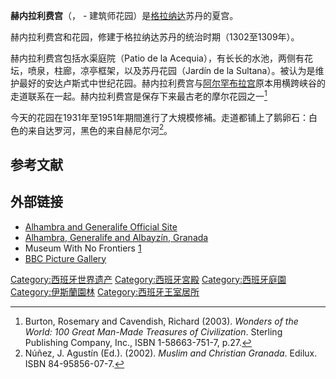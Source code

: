 {{Infobox World Heritage Site
| en_name         = Alhambra, Generalife and Albayzín, Granada
| fr_name =Alhambra, Generalife et Albaicin, Grenade
| site_img       = File:Spain Andalusia Granada BW 2015-10-25 15-39-55.jpg
|site_img_capt = 赫内拉利费宫
| country = {{ESP}}
| zh_name        = 格拉纳达的[[阿尔罕布拉宫|阿尔罕布拉宫]]、'''赫内拉利费宫'''和[[阿尔拜辛|阿尔拜辛]]
| criterion_c    = i, iii, iv
| ID          = 314
| Region = 欧洲和北美地区
| Year        = 1984
| Session     = 8th
| Extension   = 1994
| org_url        = http://whc.unesco.org/en/list/314
}}

'''赫内拉利费宫'''（{{lang-es|Palacio de Generalife}}，{{lang-ar|Jannat al-'Arif}} - 建筑师花园）是[[格拉纳达|格拉纳达]]苏丹的夏宫。 

赫内拉利费宫和花园，修建于格拉纳达苏丹{{en-link|（格拉納達）穆罕默德三世|Muhammad III, Sultan of Granada|穆罕默德三世}}的统治时期（1302至1309年）。 
 
赫内拉利费宫包括水渠庭院（Patio de la Acequia），有长长的水池，两侧有花坛，喷泉，柱廊，凉亭框架，以及苏丹花园（Jardín de la Sultana）。被认为是维护最好的安达卢斯式中世纪花园。赫内拉利费宫与[[阿尔罕布拉宫|阿尔罕布拉宫]]原本用横跨峡谷的走道联系在一起。赫内拉利费宫是保存下来最古老的摩尔花园之一<ref>Burton, Rosemary and Cavendish, Richard (2003). ''Wonders of the World: 100 Great Man-Made Treasures of Civilization''. Sterling Publishing Company, Inc., ISBN 1-58663-751-7, p.27.</ref> 

今天的花园在1931年至1951年期間進行了大規模修補。走道都铺上了鹅卵石：白色的来自达罗河，黑色的来自赫尼尔河<ref>Núñez, J. Agustín (Ed.). (2002). ''Muslim and Christian Granada''. Edilux. ISBN 84-95856-07-7.</ref>。 

==参考文献==
<references/>
{{clear}}

==外部链接==
{{commonscat|Generalife}}
*[http://www.alhambra-patronato.es Alhambra and Generalife Official Site] {{Wayback|url=http://www.alhambra-patronato.es/ |date=20190829225437 }}
*[http://whc.unesco.org/pg.cfm?cid=31&id_site=314 Alhambra, Generalife and Albayzín, Granada] {{Wayback|url=http://whc.unesco.org/pg.cfm?cid=31&id_site=314 |date=20080527031642 }}
*Museum With No Frontiers [http://www.museumwnf.org/database_item.php?id=monument;ISL;es;Mon01;15;en]{{dead link|date=十月 2017 |bot=InternetArchiveBot }}
*[http://www.bbc.co.uk/religion/programmes/heavenandearth/features/gardens/gallery_gardens.shtml BBC Picture Gallery] {{Wayback|url=http://www.bbc.co.uk/religion/programmes/heavenandearth/features/gardens/gallery_gardens.shtml |date=20060625000209 }}

{{coord|37|10|37|N|3|35|07|W|region:ES-AN_type:landmark_source:dewiki|display=title}}
{{西班牙世界遗产}}
{{Authority control}}

[[Category:西班牙世界遗产|Category:西班牙世界遗产]]
[[Category:西班牙宮殿|Category:西班牙宮殿]]
[[Category:西班牙庭園|Category:西班牙庭園]]
[[Category:伊斯蘭園林|Category:伊斯蘭園林]]
[[Category:西班牙王室居所|Category:西班牙王室居所]]